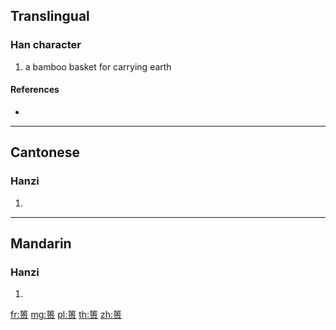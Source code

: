 {{character info/new}}
{{also|簣}}
==Translingual==

===Han character===
{{Han char|rn=118|rad=竹|as=09|sn=15|four=|canj=HLMO,XHLMO}}

# a bamboo basket for carrying earth

====References====
* {{Han ref|kx=0893.291|hdz=52991.120|uh=7BD1|ud=31697}}

----

==Cantonese==

===Hanzi===
{{yue-hanzi|jyut=|y=gwai6|tra=簣}}

# {{defn|lang=yue|sort=竹09}}

----

==Mandarin==

===Hanzi===
{{cmn-hanzi|tra=簣|pin=[[kuì]] ([[kui4]])|wg=k'uei<sup>4</sup>}}

# {{defn|lang=cmn|sort=竹09}}

[[fr:篑]]
[[mg:篑]]
[[pl:篑]]
[[th:篑]]
[[zh:篑]]